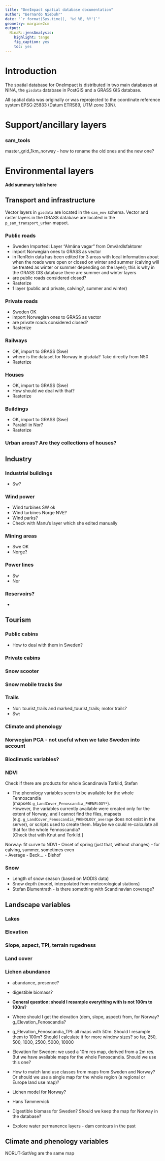 ```yaml
---
title: "OneImpact spatial database documentation"
author: "Bernardo Niebuhr"
date: "`r format(Sys.time(), '%d %B, %Y')`"
geometry: margin=2cm
output: 
  NinaR::jensAnalysis:
    highlight: tango
    fig_caption: yes
    toc: yes
---
```


# Introduction

The spatial database for OneImpact is distributed in two main databases at NINA, the `gisdata` database in
PostGIS and a GRASS GIS database.

All spatial data was originally or was reprojected to the coordinate reference system EPSG:25833 (Datum ETRS89, UTM zone 33N).

# Support/ancillary layers

### sam_tools

master_grid_1km_norway - how to rename the old ones and the new one?

# Environmental layers

**Add summary table here**


## Transport and infrastructure

Vector layers in `gisdata` are located in the `sam_env` schema. Vector and raster layers in the GRASS database are
located in the `p_sam_transport_urban` mapset.

### Public roads

- Sweden Imported: Layer "Almäna vagar" from Omvärdlsfaktorer
- import Norwegian ones to GRASS as vector
- in RenRein data has been edited for 3 areas with local information about when the roads were
open or closed on winter and summer (calving will be treated as winter or summer depending on the layer);
this is why in the GRASS GIS database there are summer and winter layers
- are public roads considered closed?
- Rasterize
- 1 layer (public and private, calving?, summer and winter)

### Private roads

- Sweden OK
- import Norwegian ones to GRASS as vector
- are private roads considered closed?
- Rasterize

### Railways

- OK, import to GRASS (Swe)
- where is the dataset for Norway in gisdata? Take directly from N50
- Rasterize

### Houses

- OK, import to GRASS (Swe)
- How should we deal with that?
- Rasterize

### Buildings

- OK, import to GRASS (Swe)
- Paralell in Nor?
- Rasterize


### Urban areas? Are they collections of houses?

## Industry

### Industrial buildings

- Sw?

### Wind power

- Wind turbines SW ok
- Wind turbines Norge NVE?
- Wind parks?
- Check with Manu's layer which she edited manually

### Mining areas

- Swe OK
- Norge?

### Power lines

- Sw
- Nor

### Reservoirs?

- 

## Tourism

### Public cabins

- How to deal with them in Sweden?

### Private cabins

### Snow scooter

### Snow mobile tracks Sw

### Trails

- Nor: tourist_trails and marked_tourist_trails; motor trails?
- Sw:

### Climate and phenology

### Norwegian PCA - not useful when we take Sweden into account

### Bioclimatic variables?

### NDVI

Check if there are products for whole Scandinavia
Torkild, Stefan

- The phenology variables seem to be available for the whole Fennoscandia  
(mapsets `g_LandCover_Fenoscandia_PHENELOGY*`).  
However, the variables currently available were created only for the extent of Norway, and I cannot find the files, 
mapsets (e.g. `g_LandCover_Fenoscandia_PHENOLOGY_average` does not exist in the server), or scripts used to create
them. Maybe we could re-calculate all that for the whole Fennoscandia?  
[Check that with Knut and Torkild.]


Norway: fit curve to NDVI
- Onset of spring (just that, without changes) - for calving, summer, sometimes even  
- Average
- Beck...
- Bishof

### Snow

- Length of snow season (based on MODIS data)
- Snow depth (model, interpolated from meteorological stations)
- Stefan Blumentrath - is there something with Scandinavian coverage?

## Landscape variables

### Lakes

### Elevation

### Slope, aspect, TPI, terrain rugedness

### Land cover

### Lichen abundance

- abundance, presence?
- digestible biomass?

- **General question: should I resample everything with is not 100m to 100m?**

- Where should I get the elevation (dem, slope, aspect) from, for Norway? g_Elevation_Fenoscandia?

- g_Elevation_Fenoscandia_TPI: all maps with 50m. Should I resample them to 100m?
Should I calculate it for more window sizes? so far, 250, 500, 1000, 2500, 5000, 10000

- Elevation for Sweden: we used a 10m res map, derived from a 2m res. But we have available maps for the whole
Fenoscandia. Should we use this one?

- How to match land use classes from maps from Sweden and Norway? 
Or should we use a single map for the whole region (a regional or Europe land use map)?

- Lichen model for Norway?
- Hans Tømmervick
- Digestible biomass for Sweden? Should we keep the map for Norway in the database?

- Explore water permanence layers - dam contours in the past

## Climate and phenology variables


#############

NORUT-SatVeg are the same map